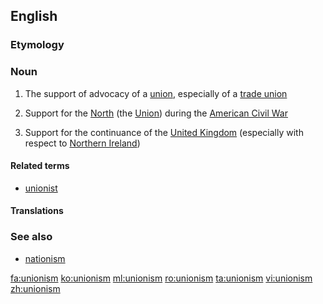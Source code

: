==English==
{{wikipedia}}
===Etymology===
{{suffix|union|ism|lang=en}}

===Noun===
{{en-noun|~}}

# The support of advocacy of a [[union]], especially of a [[trade union]]
# {{context|often|capitalised|lang=en}} Support for the [[North]] (the [[Union]]) during the [[American Civil War]]
# {{context|often|capitalised|lang=en}} Support for the continuance of the [[United Kingdom]] (especially with respect to [[Northern Ireland]])

====Related terms====
* [[unionist]]

====Translations====
{{trans-top|trade unionism}}
{{trans-mid}}
{{trans-bottom}}

===See also===
* [[nationism]]

[[fa:unionism]]
[[ko:unionism]]
[[ml:unionism]]
[[ro:unionism]]
[[ta:unionism]]
[[vi:unionism]]
[[zh:unionism]]